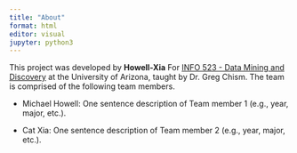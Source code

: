 ```yaml
---
title: "About"
format: html
editor: visual
jupyter: python3
---
```


This project was developed by **Howell-Xia** For [INFO 523 - Data Mining and Discovery](https://datamineaz.org/) at the University of Arizona, taught by Dr. Greg Chism. The team is comprised of the following team members.

-   Michael Howell: One sentence description of Team member 1 (e.g., year, major, etc.).

-   Cat Xia: One sentence description of Team member 2 (e.g., year, major, etc.).

